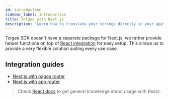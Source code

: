 ```yaml
---
id: introduction
sidebar_label: Introduction
title: Tolgee with Next.js
description: 'Learn how to translate your strings directly in your application, and enjoy the features of Next.js in the same time.'
---
```


Tolgee SDK doesn't have a separate package for Next.js, we rather provide helper functions on top of [React integration](../installation) for easy setup. This allows us to provide a very flexible solution suiting every use case.

## Integration guides

 - [Next.js with pages router](./pages-router)
 - [Next.js with app router](./app-router)
 

 > Check [React docs](../installation) to get general knowledge about usage with React.
